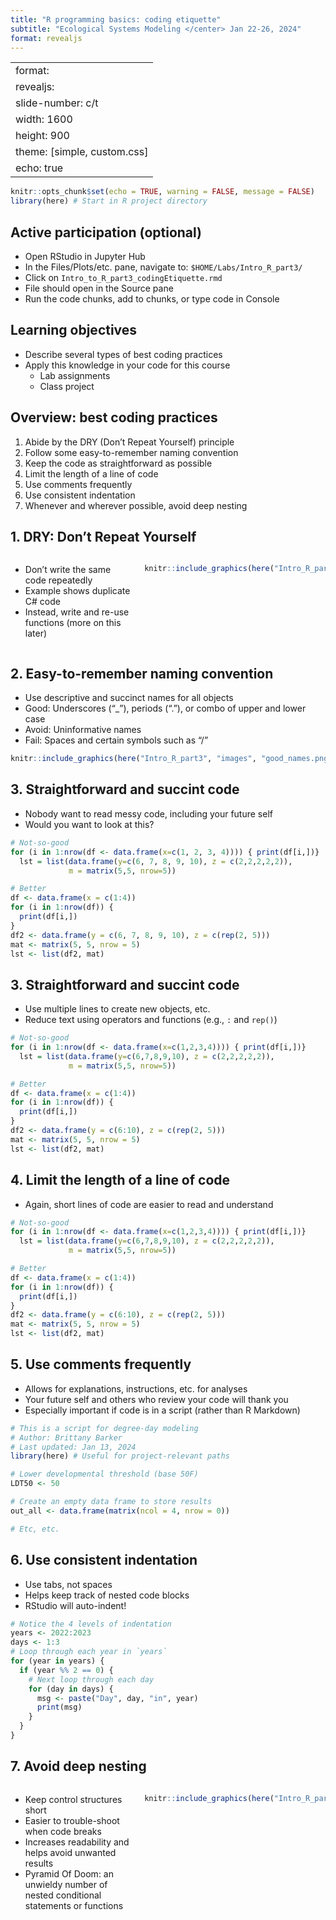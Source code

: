 ```yaml
---
title: "R programming basics: coding etiquette"
subtitle: "Ecological Systems Modeling </center> Jan 22-26, 2024"
format: revealjs
---
```


---
format: 
  revealjs:
    slide-number: c/t
    width: 1600
    height: 900
    theme: [simple, custom.css]
    echo: true
---

```r
knitr::opts_chunk$set(echo = TRUE, warning = FALSE, message = FALSE)
library(here) # Start in R project directory
```

## Active participation (optional)

- Open RStudio in Jupyter Hub  
- In the Files/Plots/etc. pane, navigate to: `$HOME/Labs/Intro_R_part3/`  
- Click on `Intro_to_R_part3_codingEtiquette.rmd`  
- File should open in the Source pane  
- Run the code chunks, add to chunks, or type code in Console  

## Learning objectives

- Describe several types of best coding practices  
- Apply this knowledge in your code for this course  
  - Lab assignments  
  - Class project  
 
## Overview: best coding practices

1. Abide by the DRY (Don’t Repeat Yourself) principle  
2. Follow some easy-to-remember naming convention  
3. Keep the code as straightforward as possible  
4. Limit the length of a line of code  
5. Use comments frequently  
6. Use consistent indentation  
7. Whenever and wherever possible, avoid deep nesting  

## 1. DRY: Don't Repeat Yourself

:::: {.columns}

::: {.column width="40%"}  

- Don’t write the same code repeatedly  
- Example shows duplicate C# code  
- Instead, write and re-use functions (more on this later)  

:::

::: {.column width="60%"}

```r
knitr::include_graphics(here("Intro_R_part3", "images", "repeating_code.png"))
```

:::

::::

## 2. Easy-to-remember naming convention

- Use descriptive and succinct names for all objects  
- Good: Underscores (“_”), periods (“.”), or combo of upper and lower case  
- Avoid: Uninformative names  
- Fail: Spaces and certain symbols such as “/”  

```r
knitr::include_graphics(here("Intro_R_part3", "images", "good_names.png"))
```

## 3. Straightforward and succint code

- Nobody want to read messy code, including your future self  
- Would you want to look at this? 

```r
# Not-so-good 
for (i in 1:nrow(df <- data.frame(x=c(1, 2, 3, 4)))) { print(df[i,])} 
  lst = list(data.frame(y=c(6, 7, 8, 9, 10), z = c(2,2,2,2,2)), 
             m = matrix(5,5, nrow=5))

# Better
df <- data.frame(x = c(1:4))
for (i in 1:nrow(df)) {
  print(df[i,])
}
df2 <- data.frame(y = c(6, 7, 8, 9, 10), z = c(rep(2, 5)))
mat <- matrix(5, 5, nrow = 5)
lst <- list(df2, mat)
```

## 3. Straightforward and succint code

- Use multiple lines to create new objects, etc. 
- Reduce text using operators and functions (e.g., `:` and `rep()`)  

```r
# Not-so-good 
for (i in 1:nrow(df <- data.frame(x=c(1,2,3,4)))) { print(df[i,])} 
  lst = list(data.frame(y=c(6,7,8,9,10), z = c(2,2,2,2,2)), 
             m = matrix(5,5, nrow=5))

# Better
df <- data.frame(x = c(1:4))
for (i in 1:nrow(df)) {
  print(df[i,])
}
df2 <- data.frame(y = c(6:10), z = c(rep(2, 5)))
mat <- matrix(5, 5, nrow = 5)
lst <- list(df2, mat)
```

## 4. Limit the length of a line of code 
 
- Again, short lines of code are easier to read and understand  

```r
# Not-so-good 
for (i in 1:nrow(df <- data.frame(x=c(1,2,3,4)))) { print(df[i,])} 
  lst = list(data.frame(y=c(6,7,8,9,10), z = c(2,2,2,2,2)), 
             m = matrix(5,5, nrow=5))

# Better
df <- data.frame(x = c(1:4))
for (i in 1:nrow(df)) {
  print(df[i,])
}
df2 <- data.frame(y = c(6:10), z = c(rep(2, 5)))
mat <- matrix(5, 5, nrow = 5)
lst <- list(df2, mat)
```

## 5. Use comments frequently

- Allows for explanations, instructions, etc. for analyses   
- Your future self and others who review your code will thank you  
- Especially important if code is in a script (rather than R Markdown)    

```r
# This is a script for degree-day modeling
# Author: Brittany Barker
# Last updated: Jan 13, 2024
library(here) # Useful for project-relevant paths

# Lower developmental threshold (base 50F)
LDT50 <- 50

# Create an empty data frame to store results
out_all <- data.frame(matrix(ncol = 4, nrow = 0))

# Etc, etc.
```

## 6. Use consistent indentation 

- Use tabs, not spaces  
- Helps keep track of nested code blocks     
- RStudio will auto-indent!     

```r
# Notice the 4 levels of indentation
years <- 2022:2023
days <- 1:3
# Loop through each year in `years`
for (year in years) {
  if (year %% 2 == 0) {
    # Next loop through each day
    for (day in days) {
      msg <- paste("Day", day, "in", year)
      print(msg)
    }
  }
}
```

## 7. Avoid deep nesting

:::: {.columns}

::: {.column width="40%"}  

- Keep control structures short  
- Easier to trouble-shoot when code breaks  
- Increases readability and helps avoid unwanted results  
- Pyramid Of Doom: an unwieldy number of nested conditional statements or functions

:::

::: {.column width="60%"}

```r
knitr::include_graphics(here("Intro_R_part3", "images", "deep_nesting.jpg"))
```

:::

::::